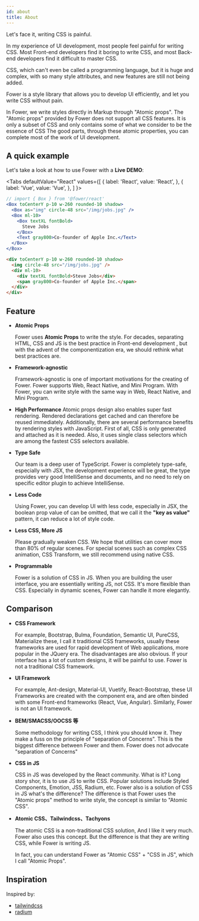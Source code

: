 ```yaml
---
id: about
title: About
---
```



Let's face it, writing CSS is painful.

In my experience of UI development, most people feel painful for writing CSS. Most Front-end developers find it boring to write CSS, and most Back-end developers find it difficult to master CSS.

CSS, which can't even be called a programming language, but it is huge and complex, with so many style attributes, and new features are still not being added.

Fower is a style library that allows you to develop UI efficiently, and let you write CSS without pain.

In Fower, we write styles directly in Markup through "Atomic props". The "Atomic props" provided by Fower does not support all CSS features. It is only a subset of CSS and only contains some of what we consider to be the essence of CSS The good parts, through these atomic properties, you can complete most of the work of UI development.

## A quick example

Let's take a look at how to use Fower with a **Live DEMO**:

<Tabs
  defaultValue="React"
  values={[
    { label: 'React', value: 'React', },
    { label: 'Vue', value: 'Vue', },
  ]
}>
<TabItem value="React">

```jsx live
// import { Box } from '@fower/react'
<Box toCenterY p-10 w-260 rounded-10 shadow>
  <Box as="img" circle-48 src="/img/jobs.jpg" />
  <Box ml-10>
    <Box textXL fontBold>
      Steve Jobs
    </Box>
    <Text gray800>Co-founder of Apple Inc.</Text>
  </Box>
</Box>
```

</TabItem>
<TabItem value="Vue">

```html
<div toCenterY p-10 w-260 rounded-10 shadow>
  <img circle-48 src="/img/jobs.jpg" />
  <div ml-10>
    <div textXL fontBold>Steve Jobs</div>
    <span gray800>Co-founder of Apple Inc.</span>
  </div>
</div>
```

</TabItem>
</Tabs>

## Feature

- **Atomic Props**

  Fower uses **Atomic Props** to write the style. For decades, separating HTML, CSS and JS is the best practice in Front-end development , but with the advent of the componentization era, we should rethink what best practices are.

- **Framework-agnostic**

  Framework-agnostic is one of important motivations for the creating of Fower. Fower supports Web, React Native, and Mini Program. With Fower, you can write style with the same way in Web, React Native, and Mini Program.

- **High Performance**
  Atomic props design also enables super fast rendering. Rendered declarations get cached and can therefore be reused immediately. Additionally, there are several performance benefits by rendering styles with JavaScript. First of all, CSS is only generated and attached as it is needed. Also, it uses single class selectors which are among the fastest CSS selectors available.

- **Type Safe**

  Our team is a deep user of TypeScript. Fower is completely type-safe, especially with JSX, the development experience will be great, the type provides very good IntelliSense and documents, and no need to rely on specific editor plugin to achieve IntelliSense.

- **Less Code**

  Using Fower, you can develop UI with less code, especially in JSX, the boolean prop value of can be omitted, that we call it the **"key as value"** pattern, it can reduce a lot of style code.

- **Less CSS, More JS**

  Please gradually weaken CSS. We hope that utilities can cover more than 80% of regular scenes. For special scenes such as complex CSS animation, CSS Transform, we still recommend using native CSS.

- **Programmable**

  Fower is a solution of CSS in JS. When you are building the user interface, you are essentially writing JS, not CSS. It's more flexible than CSS. Especially in dynamic scenes, Fower can handle it more elegantly.

## Comparison

- **CSS Framework**

  For example, Bootstrap, Bulma, Foundation, Semantic UI, PureCSS, Materialize these, I call it traditional CSS frameworks, usually these frameworks are used for rapid development of Web applications, more popular in the JQuery era. The disadvantages are also obvious. If your interface has a lot of custom designs, it will be painful to use. Fower is not a traditional CSS framework.

- **UI Framework**

  For example, Ant-design, Material-UI, Vuetify, React-Bootstrap, these UI Frameworks are created with the component era, and are often binded with some Front-end frameworks (React, Vue, Angular). Similarly, Fower is not an UI framework.

- **BEM/SMACSS/OOCSS 等**

  Some methodology for writing CSS, I think you should know it. They make a fuss on the principle of "separation of Concerns". This is the biggest difference between Fower and them. Fower does not advocate "separation of Concerns"

- **CSS in JS**

  CSS in JS was developed by the React community. What is it? Long story shor, it is to use JS to write CSS. Popular solutions include Styled Components, Emotion, JSS, Radium, etc. Fower also is a solution of CSS in JS what's the difference? The difference is that Fower uses the "Atomic props" method to write style, the concept is similar to "Atomic CSS".

- **Atomic CSS、Tailwindcss、Tachyons**

  The atomic CSS is a non-traditional CSS solution, And I like it very much. Fower also uses this concept. But the difference is that they are writing CSS, while Fower is writing JS.

  In fact, you can understand Fower as "Atomic CSS" + "CSS in JS", which I call "Atomic Props".

## Inspiration

Inspired by:

- [tailwindcss](https://tailwindcss.com/)
- [radium](https://github.com/FormidableLabs/radium)
